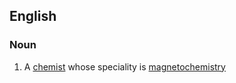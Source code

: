 ==English==

===Noun===
{{en-noun}}

# {{context|chemistry|lang=en}} A [[chemist]] whose speciality is [[magnetochemistry]]